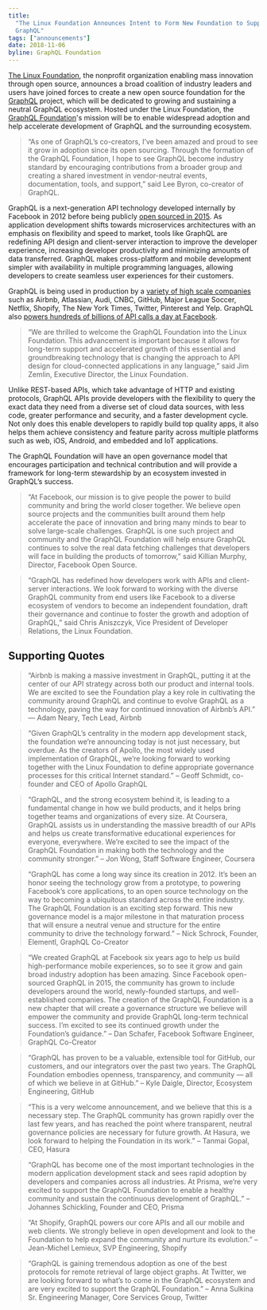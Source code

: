 ```yaml
---
title:
  "The Linux Foundation Announces Intent to Form New Foundation to Support
  GraphQL"
tags: ["announcements"]
date: 2018-11-06
byline: GraphQL Foundation
---
```


[The Linux Foundation](https://linuxfoundation.org), the nonprofit organization
enabling mass innovation through open source, announces a broad coalition of
industry leaders and users have joined forces to create a new open source
foundation for the [GraphQL](/) project, which will be dedicated to growing and
sustaining a neutral GraphQL ecosystem. Hosted under the Linux Foundation, the
[GraphQL Foundation](https://gql.foundation)'s mission will be to enable
widespread adoption and help accelerate development of GraphQL and the
surrounding ecosystem.

> “As one of GraphQL’s co-creators, I’ve been amazed and proud to see it grow in
> adoption since its open sourcing. Through the formation of the GraphQL
> Foundation, I hope to see GraphQL become industry standard by encouraging
> contributions from a broader group and creating a shared investment in
> vendor-neutral events, documentation, tools, and support,” said Lee Byron,
> co-creator of GraphQL.

GraphQL is a next­-generation API technology developed internally by Facebook in
2012 before being publicly
[open sourced in 2015](https://code.fb.com/core-data/graphql-a-data-query-language/).
As application development shifts towards microservices architectures with an
emphasis on flexibility and speed to market, tools like GraphQL are redefining
API design and client-server interaction to improve the developer experience,
increasing developer productivity and minimizing amounts of data transferred.
GraphQL makes cross-platform and mobile development simpler with availability in
multiple programming languages, allowing developers to create seamless user
experiences for their customers.

GraphQL is being used in production by a
[variety of high scale companies](https://graphql.org/users/) such as Airbnb,
Atlassian, Audi, CNBC, GitHub, Major League Soccer, Netflix, Shopify, The New
York Times, Twitter, Pinterest and Yelp. GraphQL also
[powers hundreds of billions of API calls a day at Facebook](https://code.fb.com/core-data/graphql-a-data-query-language/).

> “We are thrilled to welcome the GraphQL Foundation into the Linux Foundation.
> This advancement is important because it allows for long-term support and
> accelerated growth of this essential and groundbreaking technology that is
> changing the approach to API design for cloud-connected applications in any
> language,” said Jim Zemlin, Executive Director, the Linux Foundation.

Unlike REST-­based APIs, which take advantage of HTTP and existing protocols,
GraphQL APIs provide developers with the flexibility to query the exact data
they need from a diverse set of cloud data sources, with less code, greater
performance and security, and a faster development cycle. Not only does this
enable developers to rapidly build top­ quality apps, it also helps them achieve
consistency and feature parity across multiple platforms such as web, iOS,
Android, and embedded and IoT applications.

The GraphQL Foundation will have an open governance model that encourages
participation and technical contribution and will provide a framework for
long-term stewardship by an ecosystem invested in GraphQL’s success.

> “At Facebook, our mission is to give people the power to build community and
> bring the world closer together. We believe open source projects and the
> communities built around them help accelerate the pace of innovation and bring
> many minds to bear to solve large-scale challenges. GraphQL is one such
> project and community and the GraphQL Foundation will help ensure GraphQL
> continues to solve the real data fetching challenges that developers will face
> in building the products of tomorrow,” said Killian Murphy, Director, Facebook
> Open Source.

> “GraphQL has redefined how developers work with APIs and client-server
> interactions. We look forward to working with the diverse GraphQL community
> from end users like Facebook to a diverse ecosystem of vendors to become an
> independent foundation, draft their governance and continue to foster the
> growth and adoption of GraphQL,” said Chris Aniszczyk, Vice President of
> Developer Relations, the Linux Foundation.

## Supporting Quotes

> “Airbnb is making a massive investment in GraphQL, putting it at the center of
> our API strategy across both our product and internal tools. We are excited to
> see the Foundation play a key role in cultivating the community around GraphQL
> and continue to evolve GraphQL as a technology, paving the way for continued
> innovation of Airbnb’s API.” — Adam Neary, Tech Lead, Airbnb

> “Given GraphQL’s centrality in the modern app development stack, the
> foundation we’re announcing today is not just necessary, but overdue. As the
> creators of Apollo, the most widely used implementation of GraphQL, we’re
> looking forward to working together with the Linux Foundation to define
> appropriate governance processes for this critical Internet standard.” – Geoff
> Schmidt, co­-founder and CEO of Apollo GraphQL

> “GraphQL, and the strong ecosystem behind it, is leading to a fundamental
> change in how we build products, and it helps bring together teams and
> organizations of every size. At Coursera, GraphQL assists us in understanding
> the massive breadth of our APIs and helps us create transformative educational
> experiences for everyone, everywhere. We’re excited to see the impact of the
> GraphQL Foundation in making both the technology and the community stronger.”
> – Jon Wong, Staff Software Engineer, Coursera

> “GraphQL has come a long way since its creation in 2012. It’s been an honor
> seeing the technology grow from a prototype, to powering Facebook’s core
> applications, to an open source technology on the way to becoming a ubiquitous
> standard across the entire industry. The GraphQL Foundation is an exciting
> step forward. This new governance model is a major milestone in that
> maturation process that will ensure a neutral venue and structure for the
> entire community to drive the technology forward.” – Nick Schrock, Founder,
> Elementl, GraphQL Co-Creator

> “We created GraphQL at Facebook six years ago to help us build
> high-performance mobile experiences, so to see it grow and gain broad industry
> adoption has been amazing. Since Facebook open-sourced GraphQL in 2015, the
> community has grown to include developers around the world, newly-founded
> startups, and well-established companies. The creation of the GraphQL
> Foundation is a new chapter that will create a governance structure we believe
> will empower the community and provide GraphQL long-term technical success.
> I’m excited to see its continued growth under the Foundation’s guidance.” –
> Dan Schafer, Facebook Software Engineer, GraphQL Co-Creator

> “GraphQL has proven to be a valuable, extensible tool for GitHub, our
> customers, and our integrators over the past two years. The GraphQL Foundation
> embodies openness, transparency, and community — all of which we believe in at
> GitHub.” – Kyle Daigle, Director, Ecosystem Engineering, GitHub

> “This is a very welcome announcement, and we believe that this is a necessary
> step. The GraphQL community has grown rapidly over the last few years, and has
> reached the point where transparent, neutral governance policies are necessary
> for future growth. At Hasura, we look forward to helping the Foundation in its
> work.” – Tanmai Gopal, CEO, Hasura

> “GraphQL has become one of the most important technologies in the modern
> application development stack and sees rapid adoption by developers and
> companies across all industries. At Prisma, we’re very excited to support the
> GraphQL Foundation to enable a healthy community and sustain the continuous
> development of GraphQL.” – Johannes Schickling, Founder and CEO, Prisma

> “At Shopify, GraphQL powers our core APIs and all our mobile and web clients.
> We strongly believe in open development and look to the Foundation to help
> expand the community and nurture its evolution.” – Jean-Michel Lemieux, SVP
> Engineering, Shopify

> “GraphQL is gaining tremendous adoption as one of the best protocols for
> remote retrieval of large object graphs. At Twitter, we are looking forward to
> what’s to come in the GraphQL ecosystem and are very excited to support the
> GraphQL Foundation.” – Anna Sulkina Sr. Engineering Manager, Core Services
> Group, Twitter
